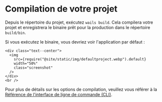 # Compilation de votre projet

Depuis le répertoire du projet, exécutez `wails build`.
Cela compilera votre projet et enregistrera le binaire prêt pour la production dans le répertoire `build/bin`.

Si vous exécutez le binaire, vous devriez voir l'application par défaut :

```mdx-code-block
<div class="text--center">
  <img
    src={require("@site/static/img/defaultproject.webp").default}
    width="50%"
    class="screenshot"
  />
</div>
<br />
```

Pour plus de détails sur les options de compilation, veuillez vous référer à la [Référence de l'interface de ligne de commande (CLI)](../reference/cli.mdx#build).